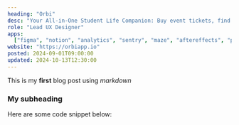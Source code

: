 ```yaml
---
heading: "Orbi"
desc: "Your All-in-One Student Life Companion: Buy event tickets, find discounts, and discover career opportunities. All in one place."
role: "Lead UX Designer"
apps:
  ["figma", "notion", "analytics", "sentry", "maze", "aftereffects", "premiere"]
website: "https://orbiapp.io"
posted: 2024-09-01T09:00:00
updated: 2024-10-13T12:30:00
---
```


This is my **first** blog post using _markdown_

### My subheading

Here are some code snippet below:
